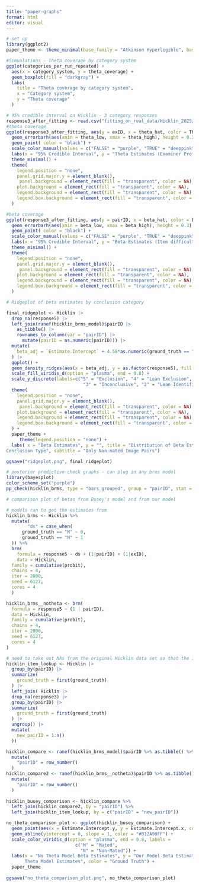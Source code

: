 ```yaml
---
title: "paper-graphs"
format: html
editor: visual
---
```


```r
# set up
library(ggplot2)
paper_theme <- theme_minimal(base_family = "Atkinson Hyperlegible", base_size = 16)
```

```r
#Simualations - Theta coverage by category system
ggplot(categories_per_run_repeated) +
  aes(x = category_system, y = theta_coverage) +
  geom_boxplot(fill = "darkgray") +
  labs(
    title = "Theta coverage by category system",
    x = "Category system",
    y = "Theta coverage"
  )
```

```r
# 95% credible interval on Hicklin - 3 category responses
response3_after_fitting <- read.csv("fitting_on_real_data/Hicklin_2025/Hicklin_3category_fitting.csv")
#theta coverage
ggplot(response3_after_fitting, aes(y = exID, x = theta_hat, color = ThetaContainsZero)) +
  geom_errorbarh(aes(xmin = theta_low, xmax = theta_high), height = 0.3) +
  geom_point( color = "black") +
  scale_color_manual(values = c("FALSE" = "purple", "TRUE" = "deeppink")) +
  labs(x = "95% Credible Interval", y = "Theta Estimates (Examiner Proficiency)") +
  theme_minimal() +
  theme(
    legend.position = "none",  
    panel.grid.major.y = element_blank(),
     panel.background = element_rect(fill = "transparent", color = NA),
    plot.background = element_rect(fill = "transparent", color = NA), 
    legend.background = element_rect(fill = "transparent", color = NA),
    legend.box.background = element_rect(fill = "transparent", color = NA)
  )

#beta coverage
ggplot(response3_after_fitting, aes(y = pairID, x = beta_hat, color = BetaContainsZero)) +
  geom_errorbarh(aes(xmin = beta_low, xmax = beta_high), height = 0.3) +
  geom_point( color = "black") +
  scale_color_manual(values = c("FALSE" = "purple", "TRUE" = "deeppink")) +
  labs(x = "95% Credible Interval", y = "Beta Estimates (Item difficulty)") +
  theme_minimal() +
  theme(
    legend.position = "none",  
    panel.grid.major.y = element_blank(),
     panel.background = element_rect(fill = "transparent", color = NA),
    plot.background = element_rect(fill = "transparent", color = NA), 
    legend.background = element_rect(fill = "transparent", color = NA),
    legend.box.background = element_rect(fill = "transparent", color = NA)
  )
```

```r
# Ridgeplot of beta estimates by conclusion category

final_ridgeplot <- Hicklin |>
  drop_na(response5) |>
  left_join(ranef(hicklin_brms_model)$pairID |>
    as_tibble() |> 
    rownames_to_column(var = "pairID") |>
      mutate(pairID = as.numeric(pairID))) |> 
  mutate(
    beta_adj = `Estimate.Intercept` + 4.58*as.numeric(ground_truth == "N")
  ) |>
  ggplot() + 
  geom_density_ridges(aes(x = beta_adj, y = as.factor(response5), fill = as.factor(response5))) +
  scale_fill_viridis_d(option = "plasma", end = 0.8) +
  scale_y_discrete(labels=c("5" = "Exclusion", "4" = "Lean Exclusion",
                             "3" = "Inconclusive", "2" = "Lean Identification", "1" = "Identification")) +
  theme(
    legend.position = "none",  
    panel.grid.major.y = element_blank(),
     panel.background = element_rect(fill = "transparent", color = NA),
    plot.background = element_rect(fill = "transparent", color = NA), 
    legend.background = element_rect(fill = "transparent", color = NA),
    legend.box.background = element_rect(fill = "transparent", color = NA)
  ) +
  paper_theme +
     theme(legend.position = "none") +
  labs( x = "Beta Estimates", y = "", title = "Distribution of Beta Estimates for Each 
Conclusion Type", subtitle = "Only Non-mated Image Pairs")

ggsave("ridgeplot.png", final_ridgeplot)
```

```r
# posterior predictive check graphs - can plug in any brms model
library(bayesplot)
color_scheme_set("purple")
pp_check(hicklin_brms, type = "bars_grouped", group = "pairID", stat = "median" )
```

```r
# comparison plot of betas from Busey's model and from our model

# models ran to get the estimates from
hicklin_brms <- Hicklin %>% 
  mutate(
        "ds" = case_when(
      ground_truth == "M" ~ 0,
      ground_truth == "N" ~ 1
  )) %>% 
  brm(
    formula = response5 ~ ds + (1|pairID) + (1|exID),
    data = Hicklin,
  family = cumulative(probit),
  chains = 4,
  iter = 2000,
  seed = 6127,
  cores = 4
  )

hicklin_brms__notheta <- brm(
  formula = response5 ~ (1 | pairID),
  data = Hicklin,
  family = cumulative(probit),
  chains = 4,
  iter = 2000,
  seed = 6127,
  cores = 4
)

# need to take out NAs from the original Hicklin data set so that the image pairs line up to their correct estimates when we join the data sets together
hicklin_item_lookup <- Hicklin |>
  group_by(pairID) |>
  summarize(
    ground_truth = first(ground_truth)
  ) |>
  left_join( Hicklin |>
  drop_na(response3) |>
  group_by(pairID) |>
  summarize(
    ground_truth = first(ground_truth)
  ) |>
  ungroup() |>
  mutate(
    new_pairID = 1:n()
  ))

hicklin_compare <- ranef(hicklin_brms_model)$pairID %>% as.tibble() %>% 
  mutate(
    "pairID" = row_number()
  )
hicklin_compare2 <- ranef(hicklin_brms__notheta)$pairID %>% as.tibble() %>% 
  mutate(
    "pairID" = row_number()
  )
  
hicklin_busey_comparison <- hicklin_compare %>% 
  left_join(hicklin_compare2, by = "pairID") %>% 
  left_join(hicklin_item_lookup, by = c("pairID" = "new_pairID"))

no_theta_comparison_plot <- ggplot(hicklin_busey_comparison) +
  geom_point(aes(x = Estimate.Intercept.y, y = Estimate.Intercept.x, color = ground_truth)) +
  geom_abline(yintercept = 0, slope = 1, color = "#B12A90FF") +
  scale_color_viridis_d(option = "plasma", end = 0.8, labels = 
                          c("M" = "Mated",
                            "N" = "Non-Mated")) +
  labs(x = "No Theta Model Beta Estimates", y = "Our Model Beta Estimates", title = "No Theta Model Estimates Vs. 
       Theta Model Estimates", color = "Ground Truth") +
  paper_theme 
  
ggsave("no_theta_comparison_plot.png", no_theta_comparison_plot)

```
